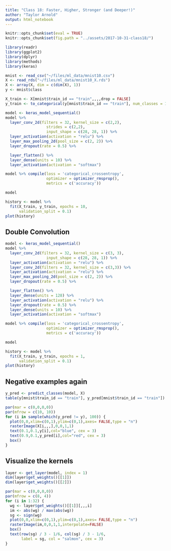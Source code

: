 ```yaml
---
title: "Class 18: Faster, Higher, Stronger (and Deeper!)"
author: "Taylor Arnold"
output: html_notebook
---
```



```r
knitr::opts_chunk$set(eval = TRUE)
knitr::opts_chunk$set(fig.path = "../assets/2017-10-31-class18/")
```

```r
library(readr)
library(ggplot2)
library(dplyr)
library(methods)
library(keras)
```

```r
mnist <- read_csv("~/files/ml_data/mnist10.csv")
X <- read_rds("~/files/ml_data/mnist10_X.rds")
X <- array(X, dim = c(dim(X), 1))
y <- mnist$class

X_train <- X[mnist$train_id == "train",,,,drop = FALSE]
y_train <- to_categorical(y[mnist$train_id == "train"], num_classes = 10)
```

```r
model <- keras_model_sequential()
model %>%
  layer_conv_2d(filters = 32, kernel_size = c(2,2),
                  strides = c(2,2),
                  input_shape = c(28, 28, 1)) %>%
  layer_activation(activation = "relu") %>%
  layer_max_pooling_2d(pool_size = c(2, 2)) %>%
  layer_dropout(rate = 0.5) %>%

  layer_flatten() %>%
  layer_dense(units = 10) %>%
  layer_activation(activation = "softmax")

model %>% compile(loss = 'categorical_crossentropy',
                  optimizer = optimizer_rmsprop(),
                  metrics = c('accuracy'))

model
```

```r
history <- model %>%
  fit(X_train, y_train, epochs = 10,
      validation_split = 0.1)
plot(history)
```

## Double Convolution

```r
model <- keras_model_sequential()
model %>%
  layer_conv_2d(filters = 32, kernel_size = c(3, 3),
                  input_shape = c(28, 28, 1)) %>%
  layer_activation(activation = "relu") %>%
  layer_conv_2d(filters = 32, kernel_size = c(3,3)) %>%
  layer_activation(activation = "relu") %>%
  layer_max_pooling_2d(pool_size = c(2, 2)) %>%
  layer_dropout(rate = 0.5) %>%

  layer_flatten() %>%
  layer_dense(units = 128) %>%
  layer_activation(activation = "relu") %>%
  layer_dropout(rate = 0.5) %>%
  layer_dense(units = 10) %>%
  layer_activation(activation = "softmax")

model %>% compile(loss = 'categorical_crossentropy',
                  optimizer = optimizer_rmsprop(),
                  metrics = c('accuracy'))

model
```

```r
history <- model %>%
  fit(X_train, y_train, epochs = 1,
      validation_split = 0.1)
plot(history)
```

## Negative examples again

```r
y_pred <- predict_classes(model, X)
table(y[mnist$train_id == "train"], y_pred[mnist$train_id == "train"])
```

```r
par(mar = c(0,0,0,0))
par(mfrow = c(10, 10))
for (i in sample(which(y_pred != y), 100)) {
  plot(0,0,xlim=c(0,1),ylim=c(0,1),axes= FALSE,type = "n")
  rasterImage(X[i,,,],0,0,1,1)
  text(0.1,0.1,y[i],col="blue", cex = 3)
  text(0.9,0.1,y_pred[i],col="red", cex = 3)
  box()
}
```

## Visualize the kernels


```r
layer <- get_layer(model, index = 1)
dim(layer$get_weights()[[1]])
dim(layer$get_weights()[[2]])
```

```r
par(mar = c(0,0,0,0))
par(mfrow = c(8, 4))
for (i in 1:32) {
  wg <- layer$get_weights()[[1]][,,,i]
  im <- abs(wg) / max(abs(wg))
  sg <- sign(wg)
  plot(0,0,xlim=c(0,1),ylim=c(0,1),axes= FALSE,type = "n")
  rasterImage(im,0,0,1,1,interpolate=FALSE)
  box()
  text(row(sg) / 3 - 1/6, col(sg) / 3 - 1/6,
       label = sg, col = "salmon", cex = 3)
}
```

